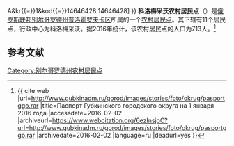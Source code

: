 {{Infobox Settlement
| official_name = 科洛梅采沃农村居民点
| native_name = Коломыцевское сельское поселение
| settlement_type = [[农村居民点|农村居民点]]
| subdivision_type = [[国家|国家]]
| subdivision_type1 = [[州_(俄罗斯)|州]]
| subdivision_type2 = [[区_(苏联)|区]]
| subdivision_name = {{RUS}}
| subdivision_name1 = [[别尔哥罗德州|别尔哥罗德州]]
| subdivision_name2 = [[普洛霍罗夫卡区|普洛霍罗夫卡区]]
| seat_type = 行政中心
| seat = 科洛梅采沃
| population_as_of=2016
| population_footnotes = <ref name=stat />
| population_total = 713
| coordinates_display = inline,title
| latd = 50 | latm = 56 | lats = 40 | latNS = N
| longd = 37 | longm = 05 | longs = 53 | longEW = E
| timezone = [[莫斯科时间|MSK]]
| utc_offset = +3
| blank_name = [[俄罗斯市政土地区划代码|OKTMO编码]]
| blank_info = [http://classif.spb.ru/classificators/view/tma.php?st{{=}}A&kr{{=}}1&kod{{=}}14646428 14646428]
}}
'''科洛梅采沃农村居民点'''（{{lang-ru|Коломыцевское сельское поселение}}）是[[俄罗斯联邦|俄罗斯联邦]][[别尔哥罗德州|别尔哥罗德州]][[普洛霍罗夫卡区|普洛霍罗夫卡区]]所属的一个[[农村居民点|农村居民点]]。其下辖有11个居民点，行政中心为科洛梅采沃。据2016年统计，该农村居民点的人口为713人。<ref name=stat>{{ cite web |url=http://www.gubkinadm.ru/gorod/images/stories/foto/okrug/pasportggo.rar |title=Паспорт Губкинского городского округа на 1 января 2016 года |accessdate=2016-02-02 |archiveurl=https://www.webcitation.org/6ezlnsjoC?url=http://www.gubkinadm.ru/gorod/images/stories/foto/okrug/pasportggo.rar |archivedate=2016-02-02 |language=ru |deadurl=yes }}</ref>

== 参考文献 ==
{{reflist}}

{{Russia-stub}}

[[Category:别尔哥罗德州农村居民点|Category:别尔哥罗德州农村居民点]]